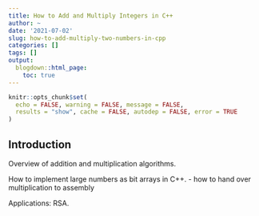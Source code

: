 ```yaml
---
title: How to Add and Multiply Integers in C++
author: ~
date: '2021-07-02'
slug: how-to-add-multiply-two-numbers-in-cpp
categories: []
tags: []
output:
  blogdown::html_page:
    toc: true
---
```


```r
knitr::opts_chunk$set(
  echo = FALSE, warning = FALSE, message = FALSE,
  results = "show", cache = FALSE, autodep = FALSE, error = TRUE
)
```

## Introduction

Overview of addition and multiplication algorithms.

How to implement large numbers as bit arrays in C++.
- how to hand over multiplication to assembly

Applications: RSA.

